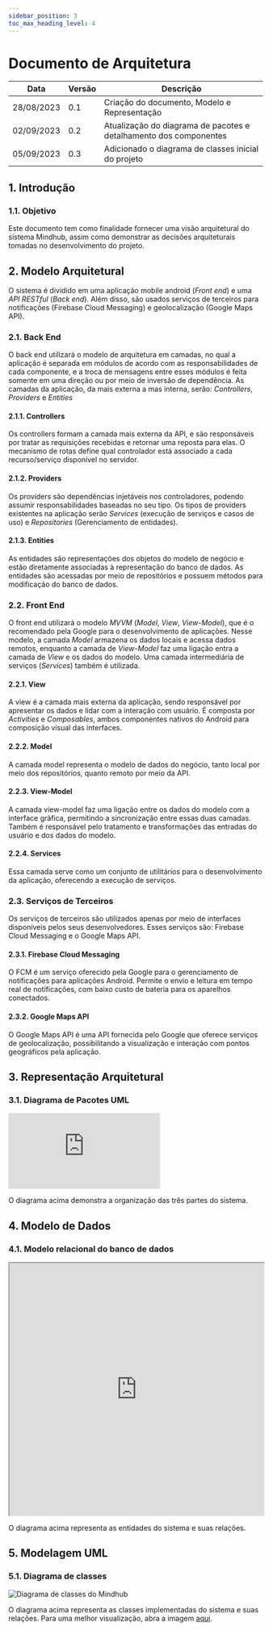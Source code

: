 ```yaml
---
sidebar_position: 3
toc_max_heading_level: 4
---
```


# Documento de Arquitetura

| Data       | Versão       | Descrição                                    | 
|------------|--------------|----------------------------------------------|
| 28/08/2023 | 0.1          | Criação do documento, Modelo e Representação |
| 02/09/2023 | 0.2          | Atualização do diagrama de pacotes e detalhamento dos componentes |
| 05/09/2023 | 0.3          | Adicionado o diagrama de classes inicial do projeto  |


## 1. Introdução

### 1.1. Objetivo

Este documento tem como finalidade fornecer uma visão arquitetural do sistema Mindhub, assim como demonstrar as decisões arquiteturais tomadas no desenvolvimento do projeto.

## 2. Modelo Arquitetural

O sistema é dividido em uma aplicação mobile android (*Front end*) e uma *API RESTful* (*Back end*). Além disso, são usados serviços de terceiros para notificações (Firebase Cloud Messaging) e geolocalização (Google Maps API).

### 2.1. Back End

O back end utilizará o modelo de arquitetura em camadas, no qual a aplicação é separada em módulos de acordo com as responsabilidades de cada componente, e a troca de mensagens entre esses módulos é feita somente em uma direção ou por meio de inversão de dependência. As camadas da aplicação, da mais externa a mas interna, serão: *Controllers*, *Providers* e *Entities*

#### 2.1.1. Controllers

Os controllers formam a camada mais externa da API, e são responsáveis por tratar as requisições recebidas e retornar uma reposta para elas. O mecanismo de rotas define qual controlador está associado a cada recurso/serviço disponível no servidor.

#### 2.1.2. Providers

Os providers são dependências injetáveis nos controladores, podendo assumir responsabilidades baseadas no seu tipo. Os tipos de providers existentes na aplicação serão *Services* (execução de serviços e casos de uso) e *Repositories* (Gerenciamento de entidades).

#### 2.1.3. Entities

As entidades são representações dos objetos do modelo de negócio e estão diretamente associadas à representação do banco de dados. As entidades são acessadas por meio de repositórios e possuem métodos para modificação do banco de dados.

### 2.2. Front End

O front end utilizará o modelo *MVVM* (*Model*, *View*, *View-Model*), que é o recomendado pela Google para o desenvolvimento de aplicações. Nesse modelo, a camada *Model* armazena os dados locais e acessa dados remotos, enquanto a camada de *View-Model* faz uma ligação entra a camada de *View* e os dados do modelo. Uma camada intermediária de serviços (*Services*) também é utilizada.

#### 2.2.1. View

A view é a camada mais externa da aplicação, sendo responsável por apresentar os dados e lidar com a interação com usuário. É composta por *Activities* e *Composables*, ambos componentes nativos do Android para composição visual das interfaces.

#### 2.2.2. Model

A camada model representa o modelo de dados do negócio, tanto local por meio dos repositórios, quanto remoto por meio da API.

#### 2.2.3. View-Model

A camada view-model faz uma ligação entre os dados do modelo com a interface gráfica, permitindo a sincronização entre essas duas camadas. Também é responsável pelo tratamento e transformações das entradas do usuário e dos dados do modelo.

#### 2.2.4. Services

Essa camada serve como um conjunto de utilitários para o desenvolvimento da aplicação, oferecendo a execução de serviços.

### 2.3. Serviços de Terceiros

Os serviços de terceiros são utilizados apenas por meio de interfaces disponíveis pelos seus desenvolvedores. Esses serviços são: Firebase Cloud Messaging e o Google Maps API.

#### 2.3.1. Firebase Cloud Messaging

O FCM é um serviço oferecido pela Google para o gerenciamento de notificações para aplicações Android. Permite o envio e leitura em tempo real de notificações, com baixo custo de bateria para os aparelhos conectados.

#### 2.3.2. Google Maps API

O Google Maps API é uma API fornecida pelo Google que oferece serviços de geolocalização, possibilitando a visualização e interação com pontos geográficos pela aplicação.

## 3. Representação Arquitetural

### 3.1. Diagrama de Pacotes UML

<iframe frameborder="0" style={{width:"100%", height:"500px"}} src="https://viewer.diagrams.net/?tags=%7B%7D&highlight=0000ff&edit=_blank&layers=1&nav=1&title=Mindhub#R5Vxbd9o4EP41PMbHuvny2NBc2qZn06Xbbvdlj4MFeGss1pgE9tevjCVjIRlMgoNJeQkey7Y831y%2BGYn0UH%2B6vEmD2eQzC2ncg3a47KH3PQiha0P%2BJ5esCglA2C8k4zQKhWwjGET%2FUSG0hXQRhXSuDMwYi7NopgqHLEnoMFNkQZqyJ3XYiMXqU2fBWDzR3ggGwyCm2rDvUZhNCqlHKqNvaTSeyCcDW5yZBnKwEMwnQcieKiJ01UP9lLGs%2BDZd9mmca0%2FqpbjuuuZsObGUJlmTC4b9j7ePv8fh3eUN9LLv0cPVN%2FdC3OUxiBfihTmGi5hrvJhztpKK4NOf5V9zDdK0hy5HLMkG4jzgx1nwIDXEtVAIStUgIbhn8yiLWMJFMR3xM5eTbBqLOzywRRLS8O5BCuLggcYfklsarB%2B5lnGgsyBKKsdxHMzm0cN6IvljniZRRgezYJgLnrhdcpmuLPnmNM3osiISyruhbEqzdMWHiLMXRIIubNkRh08bu%2BAGX8gmFZvA0pYDYYvj8t4buPgXgdgB6EENPQ22inrnWcp%2B0j6LWa67hCV8yGVK59znSuBKSYlcLhpFcbx1HVdltkEkd71gg0AQx%2BzpnfS%2BXMLjAq2OaIbRTpPdD9w%2BYKDnFsKUxkEWPaoub0JLPOOeRXyKpSGgLXzZaDSnmYZuObNGgCdf%2F739NABT8sn%2B6%2Bst%2Bvnjj%2F7HC1fDl4Y8XIlDlmYTNmZJEF9tpJdp4VVC8Zsxd4zNBIL%2F0CxbidgbLDKmumXxzPxBtZFnF1BztkiHdMc4JMJ6kI5ptuPla1BuDN6LXA1prtbngSjlwYemzwiWc276UTL%2BWkBgq%2BETb0dPgBtEz1dxKXHWx5aNlGBIsOW4Wjz0gOVj3fEIsRBqCShPA%2BoqybjWnpPSzh0lfxslBHCp%2BQpMrhkmTEpMXwKT0Zn9U0Qyrt909Wd%2BvUVsTwp%2BrAWAyOP3S%2FGE4mhVPbqnacQVsGYf9nFjY33MU2NjvdW%2FQmzcNcmKy92n7JHz9udExjOgkZoHNgW81lMRUdwUEAO1tA0MBoAjhFEjpm%2BRWu7B7RDSsQ8Y17fAmXFLneEMaPoYDTufOI8Iq7iLZ7mKP2Io0VSTJjJQG2j5Lbkk1gD6nc5ylbG0%2B%2BymBZAcy3e2YbJ9DSdgI8s2kVCOVFvVAjSkRDbPxikdfLnTkVpHT6l5qKpUwjhdjvMWmzXi8W844SHSCgMORzCnLbY8yuaV1DDQE5NnCH9Oax0PdFreqHLGF1BGAy57C2WvIRmUN9yipacqnaEeuC6D4c98gklYG7YW0%2Fg6DaZ11l1BZ5ZnTJpePXKFSlIg7dPLDyYKfTyGXzhA9QuouwUBplag35ZjSJ6wi7CNuSPMmr9%2B2VQX5KpX7VsbWSxAZXW5khEE6aoBppBR0qijq4Y04LI1qtmt6hcrTCcVr6waSDTV3DA25rOH9mdeDnWcVOyFqoS%2BsWsjX7FfYPBsIBe1FDbRGkSOBtF1lNJ14od2P2aLMAeLzufBmCv%2Bl0fMUDq%2FMmC%2BBtjVkucnTjhaSnbHV%2B3pIhI%2BSWOwNinu5WRYVIr7SZkItR0hZaQDfAFsVRfAwBUc4Ojmh7wjmB%2Bkv41ul9H15O%2Bb2XIV2sPHH0NDE%2BQ6Zet%2BTEe46m4wD%2FLs9lRrpk06DfsW0afDE9YZdIiPiZg4i5HqLBhaRM90GFu%2BoSsFbdIWqrrHaIieXaN4fwnwvFRagw7ASGLZxW6xWQN65fBuyGf%2BJlZaD4BXklDHIghg4AGoLuVgYlpw9YCVe7DteC6x%2BcfET%2BFRFl%2FN7%2Bdq4PXZdMbmuXf82uhhP%2F%2BotAT6hlDbBELc3jYHhDWYTsKTdyKwf%2BuP0Ote9iwttiPs2T1xG9oiBFVb0Re2ZYNyQ8PLutE7%2Bcrx6iGnW4hiPSSeyfJnC1wT2SrX9Dwt%2FLnYwobyobWuCtF5ptht%2FqbKh5zlysmKAFAlviEdBYs4axN7d6vMwBr0wHnd9r2%2BfKSB%2FvYqjNLeD6swTNAALIRnU1wQfRPnu%2FsPZx%2BHm0Mqa357ez3N0N12nbJQUJYanfbqB6KvSZRbUVa%2FJkzQ33w8rGCW1w%2BGvdF1uKH2igZH35Yy%2BHLHNaVj9kpbUo6UtICtlmzQ09PWq%2B5TcfQc1Z3yrDGZl36%2Bn8x3a8eJ5DCd2CWkVGWF01crM%2BhZjrPuIIhPWdi1Xao5TUs1aQZdQRecD7ooz%2BCke4h6nULU0YvvfGnoLRZ4raVASNTGMwR60V7%2BrkApD1qr3Bydxmtovr3KrTTmwyo3EzTuuRVu7pugPehMe5hOlzZHK4mRuBYsec06Ma6ruCPvj4ZN6So%2BOm7rS3lECVaVAevNHnODX4qoQBy113YBRAy%2FbniBaM7VDceuu2M4%2F1JM%2BLkRwPybjZNQbyOcBiN6KcKaii8Q2Eq7HrYI8Hhl6Tk%2BcQjc6sEURizusgM7pNvGVhQvrFy706FGuLUHC3q7TRDWTKv2PQjaecGhVtjLN2TJf5lSDN%2F85xl09T8%3D"></iframe>

O diagrama acima demonstra a organização das três partes do sistema.

## 4. Modelo de Dados

### 4.1. Modelo relacional do banco de dados

<iframe width="100%" height="500px" src='https://dbdiagram.io/embed/64fa09d702bd1c4a5e2a562c'></iframe>

O diagrama acima representa as entidades do sistema e suas relações.

## 5. Modelagem UML

### 5.1. Diagrama de classes

![Diagrama de classes do Mindhub](/img/classes.png)

O diagrama acima representa as classes implementadas do sistema e suas relações. Para uma melhor visualização, abra a imagem [aqui](/img/classes.png).